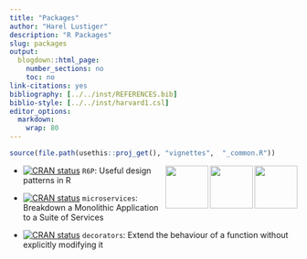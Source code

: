 ---
title: "Packages"
author: "Harel Lustiger"
description: "R Packages"
slug: packages
output:
  blogdown::html_page:
    number_sections: no
    toc: no
link-citations: yes 
bibliography: [../../inst/REFERENCES.bib]
biblio-style: [../../inst/harvard1.csl]
editor_options: 
  markdown: 
    wrap: 80
---

```{r, include = FALSE}
source(file.path(usethis::proj_get(), "vignettes",  "_common.R"))
```

<img src="https://raw.githubusercontent.com/tidylab/R6P/master/pkgdown/logo.png" align="right" height="75"/>
<img src="https://raw.githubusercontent.com/tidylab/microservices/master/pkgdown/logo.png" align="right" height="75"/>
<img src="https://raw.githubusercontent.com/tidylab/decorators/master/pkgdown/logo.png" align="right" height="75"/>

-   [![CRAN
    status](https://www.r-pkg.org/badges/version/R6P)](https://CRAN.R-project.org/package=R6P)
    `R6P`: Useful design patterns in R

-   [![CRAN
    status](https://www.r-pkg.org/badges/version/microservices)](https://CRAN.R-project.org/package=microservices)
    `microservices`: Breakdown a Monolithic Application to a Suite of Services

-   [![CRAN
    status](https://www.r-pkg.org/badges/version/decorators)](https://CRAN.R-project.org/package=decorators)
    `decorators`: Extend the behaviour of a function without explicitly
    modifying it
